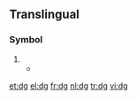 {{also|DG}}
==Translingual==
===Symbol===
{{mul-symbol}}

# {{SI-unit-abb|deci|gram|[[mass]]}}
#* {{quote-book
|passage=Melt index was constant at approximately 5 '''dg'''/min.
|page=170
|title=TAPPI Journal; volume 76; Jan-Apr 1993
|author=Technical Association of the Pulp and Paper Industry
|year=1993}}

[[et:dg]]
[[el:dg]]
[[fr:dg]]
[[nl:dg]]
[[tr:dg]]
[[vi:dg]]